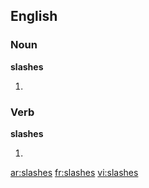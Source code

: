 ==English==

===Noun===
'''slashes'''

# {{plural of|slash}}

===Verb===
'''slashes'''

# {{third person singular of|slash}}

[[ar:slashes]]
[[fr:slashes]]
[[vi:slashes]]